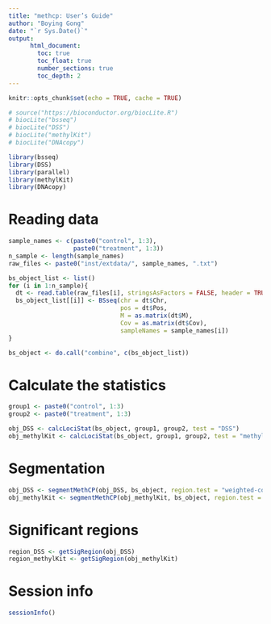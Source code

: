 ```yaml
---
title: "methcp: User’s Guide"
author: "Boying Gong"
date: "`r Sys.Date()`"
output: 
      html_document:
        toc: true
        toc_float: true
        number_sections: true
        toc_depth: 2
---
```


```r
knitr::opts_chunk$set(echo = TRUE, cache = TRUE)
```

```r
# source("https://bioconductor.org/biocLite.R")
# biocLite("bsseq")
# biocLite("DSS")
# biocLite("methylKit")
# biocLite("DNAcopy")

library(bsseq)
library(DSS)
library(parallel)
library(methylKit)
library(DNAcopy)
```

# Reading data

```r
sample_names <- c(paste0("control", 1:3),
                  paste0("treatment", 1:3))
n_sample <- length(sample_names)
raw_files <- paste0("inst/extdata/", sample_names, ".txt")

bs_object_list <- list()
for (i in 1:n_sample){
  dt <- read.table(raw_files[i], stringsAsFactors = FALSE, header = TRUE)
  bs_object_list[[i]] <- BSseq(chr = dt$Chr,
                               pos = dt$Pos,
                               M = as.matrix(dt$M),
                               Cov = as.matrix(dt$Cov),
                               sampleNames = sample_names[i])
}

bs_object <- do.call("combine", c(bs_object_list))
```

# Calculate the statistics

```r
group1 <- paste0("control", 1:3)
group2 <- paste0("treatment", 1:3)

obj_DSS <- calcLociStat(bs_object, group1, group2, test = "DSS")
obj_methylKit <- calcLociStat(bs_object, group1, group2, test = "methylKit")
```

# Segmentation

```r
obj_DSS <- segmentMethCP(obj_DSS, bs_object, region.test = "weighted-coverage")
obj_methylKit <- segmentMethCP(obj_methylKit, bs_object, region.test = "fisher")
```

# Significant regions

```r
region_DSS <- getSigRegion(obj_DSS)
region_methylKit <- getSigRegion(obj_methylKit)
```

# Session info

```r
sessionInfo() 
```
